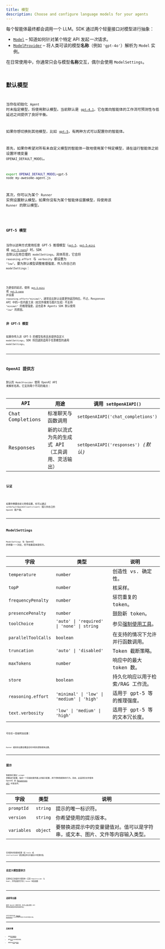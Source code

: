 ```yaml
---
title: 模型
description: Choose and configure language models for your agents
---
```



每个智能体最终都会调用一个 LLM。SDK 通过两个轻量接口对模型进行抽象：

- [`Model`](/openai-agents-js/openai/agents/interfaces/model) – 知道如何针对某个特定 API 发起*一次*请求。
- [`ModelProvider`](/openai-agents-js/openai/agents/interfaces/modelprovider) – 将人类可读的模型**名称**（例如 `'gpt‑4o'`）解析为 `Model` 实例。

在日常使用中，你通常只会与模型**名称**交互，偶尔会使用 `ModelSettings`。

<Code
  lang="typescript"
  code={agentWithModelExample}
  title="为每个智能体指定模型"
/>

## 默认模型

当你在初始化 `Agent` 时未指定模型，将使用默认模型。当前默认是 [`gpt-4.1`](https://platform.openai.com/docs/models/gpt-4.1)，它在面向智能体的工作流可预测性与低延迟之间提供了良好平衡。

如果你想切换到其他模型，比如 [`gpt-5`](https://platform.openai.com/docs/models/gpt-5)，有两种方式可以配置你的智能体。

首先，如果你希望对所有未自定义模型的智能体一致地使用某个特定模型，请在运行智能体之前设置环境变量 `OPENAI_DEFAULT_MODEL`。

```bash
export OPENAI_DEFAULT_MODEL=gpt-5
node my-awesome-agent.js
```

其次，你可以为某个 `Runner` 实例设置默认模型。如果你没有为某个智能体设置模型，将使用该 `Runner` 的默认模型。

<Code
  lang="typescript"
  code={runnerWithModelExample}
  title="为 Runner 设置默认模型"
/>

### GPT-5 模型

当你以这种方式使用任意 GPT-5 推理模型（[`gpt-5`](https://platform.openai.com/docs/models/gpt-5)、[`gpt-5-mini`](https://platform.openai.com/docs/models/gpt-5-mini) 或 [`gpt-5-nano`](https://platform.openai.com/docs/models/gpt-5-nano)）时，SDK 会默认应用合理的 `modelSettings`。具体而言，它会将 `reasoning.effort` 与 `verbosity` 都设置为 `"low"`。要为默认模型调整推理强度，传入你自己的 `modelSettings`：

<Code
  lang="typescript"
  code={gpt5DefaultModelSettingsExample}
  title="自定义 GPT-5 默认设置"
/>

为更低的延迟，使用 [`gpt-5-mini`](https://platform.openai.com/docs/models/gpt-5-mini) 或 [`gpt-5-nano`](https://platform.openai.com/docs/models/gpt-5-nano) 并设置 `reasoning.effort="minimal"`，通常会比默认设置更快返回响应。不过，Responses API 中的一些内置工具（如文件搜索与图片生成）不支持 `"minimal"` 的推理强度，这也是本 Agents SDK 默认使用 `"low"` 的原因。

### 非 GPT-5 模型

如果你传入非 GPT-5 的模型名称且未提供自定义 `modelSettings`，SDK 将回退到适用于任意模型的通用 `modelSettings`。

---

## OpenAI 提供方

默认的 `ModelProvider` 使用 OpenAI API 来解析名称。它支持两个不同的端点：

| API              | 用途                                             | 调用 `setOpenAIAPI()`                |
| ---------------- | ------------------------------------------------ | ------------------------------------ |
| Chat Completions | 标准聊天与函数调用                               | `setOpenAIAPI('chat_completions')`   |
| Responses        | 新的以流式为先的生成式 API（工具调用、灵活输出） | `setOpenAIAPI('responses')` _(默认)_ |

### 认证

<Code
  lang="typescript"
  code={setDefaultOpenAIKeyExample}
  title="设置默认 OpenAI 密钥"
/>

如果你需要自定义网络设置，也可以通过 `setDefaultOpenAIClient(client)` 插入你自己的 `OpenAI` 客户端。

---

## ModelSettings

`ModelSettings` 与 OpenAI 的参数一一对应，但不依赖具体提供方。

| 字段                | 类型                                       | 说明                                                                      |
| ------------------- | ------------------------------------------ | ------------------------------------------------------------------------- |
| `temperature`       | `number`                                   | 创造性 vs. 确定性。                                                       |
| `topP`              | `number`                                   | 核采样。                                                                  |
| `frequencyPenalty`  | `number`                                   | 惩罚重复的 token。                                                        |
| `presencePenalty`   | `number`                                   | 鼓励新 token。                                                            |
| `toolChoice`        | `'auto' \| 'required' \| 'none' \| string` | 参见[强制使用工具](/openai-agents-js/zh/guides/agents#forcing-tool-use)。 |
| `parallelToolCalls` | `boolean`                                  | 在支持的情况下允许并行函数调用。                                          |
| `truncation`        | `'auto' \| 'disabled'`                     | Token 截断策略。                                                          |
| `maxTokens`         | `number`                                   | 响应中的最大 token 数。                                                   |
| `store`             | `boolean`                                  | 持久化响应以用于检索/RAG 工作流。                                         |
| `reasoning.effort`  | `'minimal' \| 'low' \| 'medium' \| 'high'` | 适用于 gpt-5 等的推理强度。                                               |
| `text.verbosity`    | `'low' \| 'medium' \| 'high'`              | 适用于 gpt-5 等的文本冗长度。                                             |

可在任一层级附加设置：

<Code lang="typescript" code={modelSettingsExample} title="模型设置" />

`Runner` 级别的设置会覆盖任何冲突的逐智能体设置。

---

## 提示

智能体可通过 `prompt` 参数进行配置，指向一个存储在服务器上的提示配置，用于控制智能体的行为。目前，此选项仅在你使用 OpenAI 的
[Responses API](https://platform.openai.com/docs/api-reference/responses) 时受支持。

| 字段        | 类型     | 说明                                                                           |
| ----------- | -------- | ------------------------------------------------------------------------------ |
| `promptId`  | `string` | 提示的唯一标识符。                                                             |
| `version`   | `string` | 你希望使用的提示版本。                                                         |
| `variables` | `object` | 要替换进提示中的变量键值对。值可以是字符串，或文本、图片、文件等内容输入类型。 |

<Code lang="typescript" code={promptIdExample} title="带提示的智能体" />

任何额外的智能体配置（如 tools 或 instructions）都会覆盖你在存储提示中配置的值。

---

## 自定义模型提供方

实现你自己的提供方很简单——实现 `ModelProvider` 与 `Model`，并将该提供方传入 `Runner` 构造函数：

<Code
  lang="typescript"
  code={modelCustomProviderExample}
  title="最小自定义提供方"
/>

---

## 追踪导出器

使用 OpenAI 提供方时，你可以通过提供 API 密钥来选择启用自动追踪导出：

<Code
  lang="typescript"
  code={setTracingExportApiKeyExample}
  title="追踪导出器"
/>

这会将追踪发送到 [OpenAI dashboard](https://platform.openai.com/traces)，你可以在其中检查工作流的完整执行图。

---

## 后续步骤

- 探索[运行智能体](/openai-agents-js/zh/guides/running-agents)。
- 使用[工具](/openai-agents-js/zh/guides/tools)为你的模型赋能。
- 按需添加[护栏](/openai-agents-js/zh/guides/guardrails)或[追踪](/openai-agents-js/zh/guides/tracing)。
